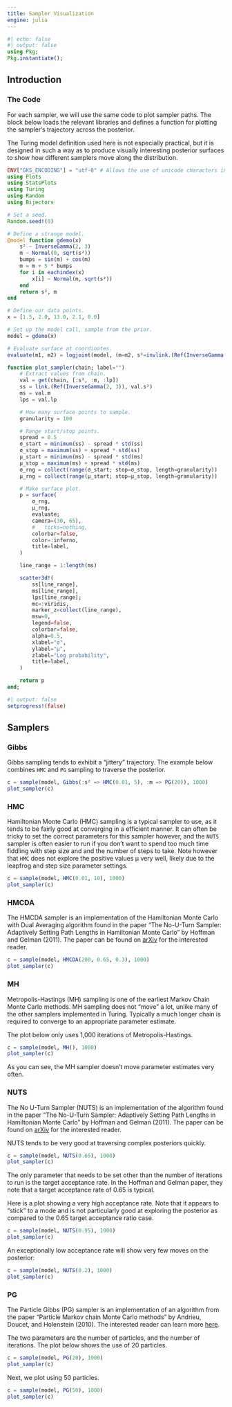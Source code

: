 ```yaml
---
title: Sampler Visualization
engine: julia
---
```


```julia
#| echo: false
#| output: false
using Pkg;
Pkg.instantiate();
```

## Introduction

### The Code

For each sampler, we will use the same code to plot sampler paths. The block below loads the relevant libraries and defines a function for plotting the sampler's trajectory across the posterior.

The Turing model definition used here is not especially practical, but it is designed in such a way as to produce visually interesting posterior surfaces to show how different samplers move along the distribution.

```julia
ENV["GKS_ENCODING"] = "utf-8" # Allows the use of unicode characters in Plots.jl
using Plots
using StatsPlots
using Turing
using Random
using Bijectors

# Set a seed.
Random.seed!(0)

# Define a strange model.
@model function gdemo(x)
    s² ~ InverseGamma(2, 3)
    m ~ Normal(0, sqrt(s²))
    bumps = sin(m) + cos(m)
    m = m + 5 * bumps
    for i in eachindex(x)
        x[i] ~ Normal(m, sqrt(s²))
    end
    return s², m
end

# Define our data points.
x = [1.5, 2.0, 13.0, 2.1, 0.0]

# Set up the model call, sample from the prior.
model = gdemo(x)

# Evaluate surface at coordinates.
evaluate(m1, m2) = logjoint(model, (m=m2, s²=invlink.(Ref(InverseGamma(2, 3)), m1)))

function plot_sampler(chain; label="")
    # Extract values from chain.
    val = get(chain, [:s², :m, :lp])
    ss = link.(Ref(InverseGamma(2, 3)), val.s²)
    ms = val.m
    lps = val.lp

    # How many surface points to sample.
    granularity = 100

    # Range start/stop points.
    spread = 0.5
    σ_start = minimum(ss) - spread * std(ss)
    σ_stop = maximum(ss) + spread * std(ss)
    μ_start = minimum(ms) - spread * std(ms)
    μ_stop = maximum(ms) + spread * std(ms)
    σ_rng = collect(range(σ_start; stop=σ_stop, length=granularity))
    μ_rng = collect(range(μ_start; stop=μ_stop, length=granularity))

    # Make surface plot.
    p = surface(
        σ_rng,
        μ_rng,
        evaluate;
        camera=(30, 65),
        #   ticks=nothing,
        colorbar=false,
        color=:inferno,
        title=label,
    )

    line_range = 1:length(ms)

    scatter3d!(
        ss[line_range],
        ms[line_range],
        lps[line_range];
        mc=:viridis,
        marker_z=collect(line_range),
        msw=0,
        legend=false,
        colorbar=false,
        alpha=0.5,
        xlabel="σ",
        ylabel="μ",
        zlabel="Log probability",
        title=label,
    )

    return p
end;
```

```julia
#| output: false
setprogress!(false)
```

## Samplers

### Gibbs

Gibbs sampling tends to exhibit a "jittery" trajectory. The example below combines `HMC` and `PG` sampling to traverse the posterior.

```julia
c = sample(model, Gibbs(:s² => HMC(0.01, 5), :m => PG(20)), 1000)
plot_sampler(c)
```

### HMC

Hamiltonian Monte Carlo (HMC) sampling is a typical sampler to use, as it tends to be fairly good at converging in a efficient manner. It can often be tricky to set the correct parameters for this sampler however, and the `NUTS` sampler is often easier to run if you don't want to spend too much time fiddling with step size and and the number of steps to take. Note however that `HMC` does not explore the positive values μ very well, likely due to the leapfrog and step size parameter settings.

```julia
c = sample(model, HMC(0.01, 10), 1000)
plot_sampler(c)
```

### HMCDA

The HMCDA sampler is an implementation of the Hamiltonian Monte Carlo with Dual Averaging algorithm found in the paper "The No-U-Turn Sampler: Adaptively Setting Path Lengths in Hamiltonian Monte Carlo" by Hoffman and Gelman (2011). The paper can be found on [arXiv](https://arxiv.org/abs/1111.4246) for the interested reader.

```julia
c = sample(model, HMCDA(200, 0.65, 0.3), 1000)
plot_sampler(c)
```

### MH

Metropolis-Hastings (MH) sampling is one of the earliest Markov Chain Monte Carlo methods. MH sampling does not "move" a lot, unlike many of the other samplers implemented in Turing. Typically a much longer chain is required to converge to an appropriate parameter estimate.

The plot below only uses 1,000 iterations of Metropolis-Hastings.

```julia
c = sample(model, MH(), 1000)
plot_sampler(c)
```

As you can see, the MH sampler doesn't move parameter estimates very often.

### NUTS

The No U-Turn Sampler (NUTS) is an implementation of the algorithm found in the paper "The No-U-Turn Sampler: Adaptively Setting Path Lengths in Hamiltonian Monte Carlo" by Hoffman and Gelman (2011). The paper can be found on [arXiv](https://arxiv.org/abs/1111.4246) for the interested reader.

NUTS tends to be very good at traversing complex posteriors quickly.


```julia
c = sample(model, NUTS(0.65), 1000)
plot_sampler(c)
```

The only parameter that needs to be set other than the number of iterations to run is the target acceptance rate. In the Hoffman and Gelman paper, they note that a target acceptance rate of 0.65 is typical.

Here is a plot showing a very high acceptance rate. Note that it appears to "stick" to a mode and is not particularly good at exploring the posterior as compared to the 0.65 target acceptance ratio case.

```julia
c = sample(model, NUTS(0.95), 1000)
plot_sampler(c)
```

An exceptionally low acceptance rate will show very few moves on the posterior:

```julia
c = sample(model, NUTS(0.2), 1000)
plot_sampler(c)
```

### PG

The Particle Gibbs (PG) sampler is an implementation of an algorithm from the paper "Particle Markov chain Monte Carlo methods" by Andrieu, Doucet, and Holenstein (2010). The interested reader can learn more [here](https://rss.onlinelibrary.wiley.com/doi/full/10.1111/j.1467-9868.2009.00736.x).

The two parameters are the number of particles, and the number of iterations. The plot below shows the use of 20 particles.

```julia
c = sample(model, PG(20), 1000)
plot_sampler(c)
```

Next, we plot using 50 particles.

```julia
c = sample(model, PG(50), 1000)
plot_sampler(c)
```
